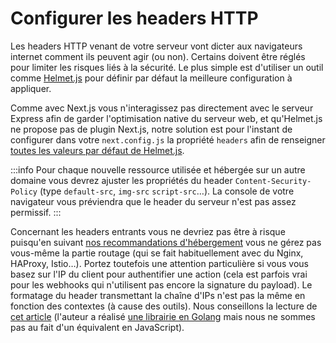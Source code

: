 # Configurer les headers HTTP

Les headers HTTP venant de votre serveur vont dicter aux navigateurs internet comment ils peuvent agir (ou non). Certains doivent être réglés pour limiter les risques liés à la sécurité. Le plus simple est d'utiliser un outil comme [Helmet.js](https://github.com/helmetjs/helmet) pour définir par défaut la meilleure configuration à appliquer.

Comme avec Next.js vous n'interagissez pas directement avec le serveur Express afin de garder l'optimisation native du serveur web, et qu'Helmet.js ne propose pas de plugin Next.js, notre solution est pour l'instant de configurer dans votre `next.config.js` la propriété `headers` afin de renseigner [toutes les valeurs par défaut de Helmet.js](https://github.com/helmetjs/helmet#reference).

:::info
Pour chaque nouvelle ressource utilisée et hébergée sur un autre domaine vous devrez ajuster les propriétés du header `Content-Security-Policy` (type `default-src`, `img-src` `script-src`…). La console de votre navigateur vous préviendra que le header du serveur n'est pas assez permissif.
:::

Concernant les headers entrants vous ne devriez pas être à risque puisqu'en suivant [nos recommandations d'hébergement](/docs/simple-and-sovereign-cloud-provider) vous ne gérez pas vous-même la partie routage (qui se fait habituellement avec du Nginx, HAProxy, Istio…). Portez toutefois une attention particulière si vous vous basez sur l'IP du client pour authentifier une action (cela est parfois vrai pour les webhooks qui n'utilisent pas encore la signature du payload). Le formatage du header transmettant la chaîne d'IPs n'est pas la même en fonction des contextes (à cause des outils). Nous conseillons la lecture de [cet article](https://adam-p.ca/blog/2022/03/x-forwarded-for/) (l'auteur a réalisé [une librairie en Golang](https://github.com/realclientip/realclientip-go) mais nous ne sommes pas au fait d'un équivalent en JavaScript).
